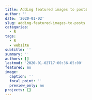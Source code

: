 ```yaml
---
title: Adding featured images to posts
author: ''
date: '2020-01-02'
slug: adding-featured-images-to-posts
categories:
  - R
tags:
  - R
  - website
subtitle: ''
summary: ''
authors: []
lastmod: '2020-01-02T17:00:36-05:00'
featured: no
image:
  caption: ''
  focal_point: ''
  preview_only: no
projects: []
---
```

